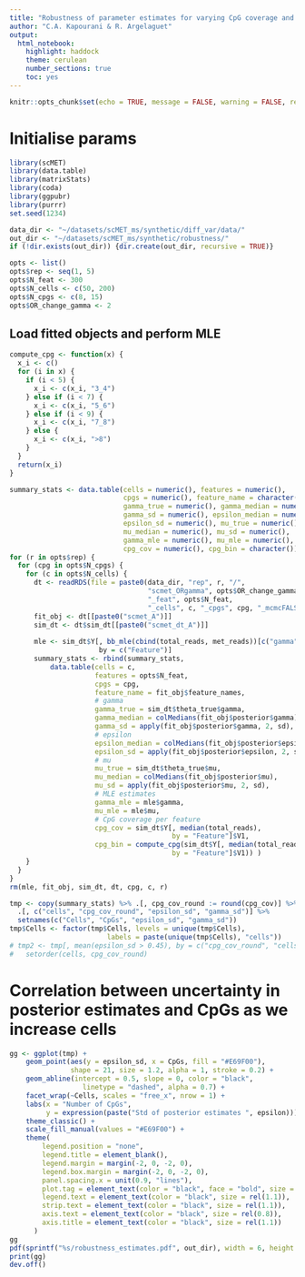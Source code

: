 ```yaml
---
title: "Robustness of parameter estimates for varying CpG coverage and cells"
author: "C.A. Kapourani & R. Argelaguet"
output: 
  html_notebook: 
    highlight: haddock
    theme: cerulean
    number_sections: true
    toc: yes
---
```


```r
knitr::opts_chunk$set(echo = TRUE, message = FALSE, warning = FALSE, results = "hide")
```


# Initialise params
```r
library(scMET)
library(data.table)
library(matrixStats)
library(coda)
library(ggpubr)
library(purrr)
set.seed(1234)

data_dir <- "~/datasets/scMET_ms/synthetic/diff_var/data/"
out_dir <- "~/datasets/scMET_ms/synthetic/robustness/"
if (!dir.exists(out_dir)) {dir.create(out_dir, recursive = TRUE)}

opts <- list()
opts$rep <- seq(1, 5)
opts$N_feat <- 300
opts$N_cells <- c(50, 200)
opts$N_cpgs <- c(8, 15)
opts$OR_change_gamma <- 2
```

## Load fitted objects and perform MLE
```r
compute_cpg <- function(x) {
  x_i <- c()
  for (i in x) {
    if (i < 5) {
      x_i <- c(x_i, "3_4")
    } else if (i < 7) {
      x_i <- c(x_i, "5_6")
    } else if (i < 9) {
      x_i <- c(x_i, "7_8")
    } else {
      x_i <- c(x_i, ">8")
    }
  }
  return(x_i)
}

summary_stats <- data.table(cells = numeric(), features = numeric(), 
                            cpgs = numeric(), feature_name = character(), 
                            gamma_true = numeric(), gamma_median = numeric(), 
                            gamma_sd = numeric(), epsilon_median = numeric(), 
                            epsilon_sd = numeric(), mu_true = numeric(), 
                            mu_median = numeric(), mu_sd = numeric(),
                            gamma_mle = numeric(), mu_mle = numeric(), 
                            cpg_cov = numeric(), cpg_bin = character())
for (r in opts$rep) {
  for (cpg in opts$N_cpgs) {
    for (c in opts$N_cells) {
      dt <- readRDS(file = paste0(data_dir, "rep", r, "/", 
                                  "scmet_ORgamma", opts$OR_change_gamma, 
                                  "_feat", opts$N_feat, 
                                  "_cells", c, "_cpgs", cpg, "_mcmcFALSE.rds"))
      fit_obj <- dt[[paste0("scmet_A")]]
      sim_dt <- dt$sim_dt[[paste0("scmet_dt_A")]]
      
      mle <- sim_dt$Y[, bb_mle(cbind(total_reads, met_reads))[c("gamma", "mu")], 
                      by = c("Feature")]
      summary_stats <- rbind(summary_stats,
          data.table(cells = c,
                     features = opts$N_feat,
                     cpgs = cpg,
                     feature_name = fit_obj$feature_names,
                     # gamma
                     gamma_true = sim_dt$theta_true$gamma,
                     gamma_median = colMedians(fit_obj$posterior$gamma),
                     gamma_sd = apply(fit_obj$posterior$gamma, 2, sd),
                     # epsilon
                     epsilon_median = colMedians(fit_obj$posterior$epsilon),
                     epsilon_sd = apply(fit_obj$posterior$epsilon, 2, sd),
                     # mu
                     mu_true = sim_dt$theta_true$mu,
                     mu_median = colMedians(fit_obj$posterior$mu),
                     mu_sd = apply(fit_obj$posterior$mu, 2, sd),
                     # MLE estimates
                     gamma_mle = mle$gamma,
                     mu_mle = mle$mu, 
                     # CpG coverage per feature
                     cpg_cov = sim_dt$Y[, median(total_reads), 
                                        by = "Feature"]$V1,
                     cpg_bin = compute_cpg(sim_dt$Y[, median(total_reads), 
                                        by = "Feature"]$V1)) )
    }
  }
}
rm(mle, fit_obj, sim_dt, dt, cpg, c, r)
```


```r
tmp <- copy(summary_stats) %>% .[, cpg_cov_round := round(cpg_cov)] %>%
  .[, c("cells", "cpg_cov_round", "epsilon_sd", "gamma_sd")] %>%
  setnames(c("Cells", "CpGs", "epsilon_sd", "gamma_sd"))
tmp$Cells <- factor(tmp$Cells, levels = unique(tmp$Cells), 
                        labels = paste(unique(tmp$Cells), "cells"))
# tmp2 <- tmp[, mean(epsilon_sd > 0.45), by = c("cpg_cov_round", "cells")] %>%
#   setorder(cells, cpg_cov_round)
```


# Correlation between uncertainty in posterior estimates and CpGs as we increase cells
```r
gg <- ggplot(tmp) +
    geom_point(aes(y = epsilon_sd, x = CpGs, fill = "#E69F00"), 
               shape = 21, size = 1.2, alpha = 1, stroke = 0.2) +
    geom_abline(intercept = 0.5, slope = 0, color = "black", 
                  linetype = "dashed", alpha = 0.7) +
    facet_wrap(~Cells, scales = "free_x", nrow = 1) +
    labs(x = "Number of CpGs", 
         y = expression(paste("Std of posterior estimates ", epsilon))) +
    theme_classic() +
    scale_fill_manual(values = "#E69F00") +
    theme(
        legend.position = "none",
        legend.title = element_blank(),
        legend.margin = margin(-2, 0, -2, 0),
        legend.box.margin = margin(-2, 0, -2, 0),
        panel.spacing.x = unit(0.9, "lines"),
        plot.tag = element_text(color = "black", face = "bold", size = rel(1.6)),
        legend.text = element_text(color = "black", size = rel(1.1)),
        strip.text = element_text(color = "black", size = rel(1.1)),
        axis.text = element_text(color = "black", size = rel(0.8)),
        axis.title = element_text(color = "black", size = rel(1.1))
      )
gg
pdf(sprintf("%s/robustness_estimates.pdf", out_dir), width = 6, height = 4)
print(gg)
dev.off()
```
